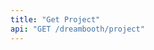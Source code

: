 ```yaml
---
title: "Get Project"
api: "GET /dreambooth/project"
---
```


<ParamField header="Authorization" type="string" required hidden />
<ParamField header="x-api-key" type="string" required hidden />

### Description
Returns the dreambooth project

### Query Parameters

<ParamField query="project-id" type="string" required>
  The id of the project
</ParamField>

<RequestExample>
```bash cURL
curl -X 'GET' \
  'https://api.mirageml.com/dreambooth/project?project-id=<PROJECT-ID>' \
  -H 'accept: application/json' \
  -H 'Authorization: <AUTHORIZATION>' \
  -H 'x-api-key: <API_KEY>'
```
</RequestExample>

<ResponseExample>
```json
{
    "node": {
        "id": "047b6913-fd3d-4b0d-8dca-349f786a40a9",
        "init_word": "bridge",
        "train_iterations": 800,
        "created_at": "2022-09-09T00:47:49.09905+00:00",
        "finetune_job_status": "succeeded",
        "textual_inversion_runsCollection": {
            "edges": [
                {
                    "node": {
                        "id": "5d5126e7-734b-4906-a6d1-0875929937d4",
                        "width": "512",
                        "height": "512",
                        "prompt": "a photo of a <bridge>",
                        "status": "failed",
                        "created_at": "2022-09-13T05:00:54.236979+00:00",
                        "init_image": true,
                        "num_images": "9",
                        "guidance_scale": 7.5,
                        "prompt_strength": 0.8,
                        "num_inference_steps": "50"
                    },
                },
                {
                    "node": {
                        "id": "c74ee401-8ffc-426e-b61c-f6f26afeed46",
                        "width": "512",
                        "height": "512",
                        "prompt": "a photo of a <bridge>",
                        "status": "failed",
                        "created_at": "2022-09-13T04:54:16.277883+00:00",
                        "init_image": true,
                        "num_images": "9",
                        "guidance_scale": 7.5,
                        "prompt_strength": 0.8,
                        "num_inference_steps": "50"
                    },
                },
                {
                    "node": {
                        "id": "d3cfa4f0-f1c9-4688-a290-09ce7245092b",
                        "width": "512",
                        "height": "512",
                        "prompt": "a photo of a <bridge>",
                        "status": "succeeded",
                        "created_at": "2022-09-13T16:11:23.17894+00:00",
                        "init_image": true,
                        "num_images": "9",
                        "guidance_scale": 7.5,
                        "prompt_strength": 0.8,
                        "num_inference_steps": "50"
                    },
                },
                {
                    "node": {
                        "id": "e6c6deb9-db57-4f8a-82fa-b0a645cb7d43",
                        "width": "512",
                        "height": "512",
                        "prompt": "a photo of <bridge>",
                        "status": "succeeded",
                        "created_at": "2022-10-05T04:45:46.15195+00:00",
                        "init_image": true,
                        "num_images": "9",
                        "guidance_scale": 7.5,
                        "prompt_strength": 0.8,
                        "num_inference_steps": "50"
                    },
                }
            ],
        }
    },
}
```
</ResponseExample>
